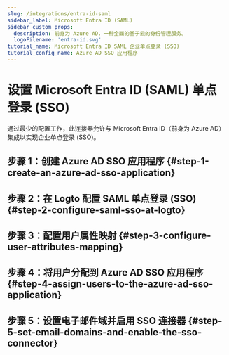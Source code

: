 ```yaml
---
slug: /integrations/entra-id-saml
sidebar_label: Microsoft Entra ID (SAML)
sidebar_custom_props:
  description: 前身为 Azure AD，一种全面的基于云的身份管理服务。
  logoFilename: 'entra-id.svg'
tutorial_name: Microsoft Entra ID SAML 企业单点登录 (SSO)
tutorial_config_name: Azure AD SSO 应用程序
---
```




# 设置 Microsoft Entra ID (SAML) 单点登录 (SSO)

通过最少的配置工作，此连接器允许与 Microsoft Entra ID（前身为 Azure AD）集成以实现企业单点登录 (SSO)。

<GuideTip />

## 步骤 1：创建 Azure AD SSO 应用程序 \{#step-1-create-an-azure-ad-sso-application}

<Step1 />

## 步骤 2：在 Logto 配置 SAML 单点登录 (SSO) \{#step-2-configure-saml-sso-at-logto}

<Step2 />

## 步骤 3：配置用户属性映射 \{#step-3-configure-user-attributes-mapping}

<Step3 />

## 步骤 4：将用户分配到 Azure AD SSO 应用程序 \{#step-4-assign-users-to-the-azure-ad-sso-application}

<Step4 />

## 步骤 5：设置电子邮件域并启用 SSO 连接器 \{#step-5-set-email-domains-and-enable-the-sso-connector}

<Step5 />
